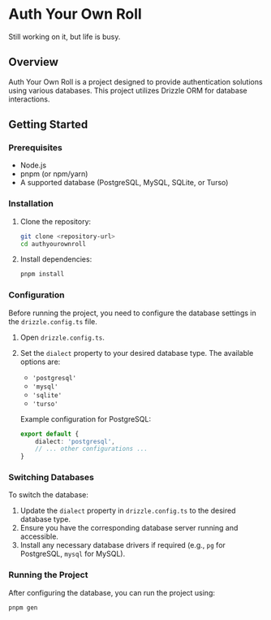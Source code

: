 # Auth Your Own Roll

Still working on it, but life is busy.

## Overview

Auth Your Own Roll is a project designed to provide authentication solutions using various databases. This project utilizes Drizzle ORM for database interactions.

## Getting Started

### Prerequisites

- Node.js
- pnpm (or npm/yarn)
- A supported database (PostgreSQL, MySQL, SQLite, or Turso)

### Installation

1. Clone the repository:
   ```bash
   git clone <repository-url>
   cd authyourownroll
   ```

2. Install dependencies:
   ```bash
   pnpm install
   ```

### Configuration

Before running the project, you need to configure the database settings in the `drizzle.config.ts` file.

1. Open `drizzle.config.ts`.
2. Set the `dialect` property to your desired database type. The available options are:
   - `'postgresql'`
   - `'mysql'`
   - `'sqlite'`
   - `'turso'`

   Example configuration for PostgreSQL:
   ```typescript
   export default {
       dialect: 'postgresql',
       // ... other configurations ...
   }
   ```

### Switching Databases

To switch the database:

1. Update the `dialect` property in `drizzle.config.ts` to the desired database type.
2. Ensure you have the corresponding database server running and accessible.
3. Install any necessary database drivers if required (e.g., `pg` for PostgreSQL, `mysql` for MySQL).

### Running the Project

After configuring the database, you can run the project using:
```bash
pnpm gen
```
